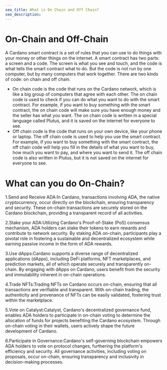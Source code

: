 ```yaml
---
seo_title: What is On Chain and Off Chain?
seo_description:
---
```


# On-Chain and Off-Chain
A Cardano smart contract is a set of rules that you can use to do things with your money or other things on the internet. A smart contract has two parts: a screen and a code. The screen is what you see and touch, and the code is what tells the smart contract what to do. But the code is not run by one computer, but by many computers that work together. There are two kinds of code: on chain and off chain.
* On chain code is the code that runs on the Cardano network, which is like a big group of computers that agree with each other. The on chain code is used to check if you can do what you want to do with the smart contract. For example, if you want to buy something with the smart contract, the on chain code will make sure you have enough money and the seller has what you want. The on chain code is written in a special language called Plutus, and it is saved on the internet for everyone to see.
* Off chain code is the code that runs on your own device, like your phone or laptop. The off chain code is used to help you use the smart contract. For example, if you want to buy something with the smart contract, the off chain code will help you fill in the details of what you want to buy, how much you want to pay, and where you want to send it. The off chain code is also written in Plutus, but it is not saved on the internet for everyone to see.

# What can you do On-Chain?
1.Send and Receive ADA:In Cardano, transactions involving ADA, the native cryptocurrency, occur directly on the blockchain, ensuring transparency and security. These on-chain transactions are securely stored on the Cardano blockchain, providing a transparent record of all activities.

2.Stake your ADA:Utilizing Cardano's Proof-of-Stake (PoS) consensus mechanism, ADA holders can stake their tokens to earn rewards and contribute to network security. By staking ADA on-chain, participants play a pivotal role in fostering a sustainable and decentralized ecosystem while earning passive income in the form of ADA rewards.

3.Use dApps:Cardano supports a diverse range of decentralized applications (dApps), including DeFi platforms, NFT marketplaces, and prediction markets, all of which operate securely and transparently on-chain. By engaging with dApps on Cardano, users benefit from the security and immutability inherent in on-chain operations.

4.Trade NFTs:Trading NFTs on Cardano occurs on-chain, ensuring that all transactions are verifiable and transparent. With on-chain trading, the authenticity and provenance of NFTs can be easily validated, fostering trust within the marketplace.

5.Vote on Catalyst:Catalyst, Cardano's decentralized governance fund, enables ADA holders to participate in on-chain voting to determine the allocation of funds for projects benefiting the Cardano ecosystem. Through on-chain voting in their wallets, users actively shape the future development of Cardano.

6.Participate in Governance:Cardano's self-governing blockchain empowers ADA holders to vote on protocol changes, furthering the platform's efficiency and security. All governance activities, including voting on proposals, occur on-chain, ensuring transparency and inclusivity in decision-making processes.
